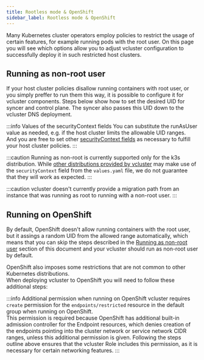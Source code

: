 ```yaml
---
title: Rootless mode & OpenShift
sidebar_label: Rootless mode & OpenShift
---
```



Many Kubernetes cluster operators employ policies to restrict the usage of certain features, for example running pods with the root user.
On this page you will see which options allow you to adjust vcluster configuration to successfully deploy it in such restricted host clusters.

## Running as non-root user
If your host cluster policies disallow running containers with root user, or you simply preffer to run them this way, it is possible to configure it for vcluster components. Steps below show how to set the desired UID for syncer and control plane. The syncer also passes this UID down to the vcluster DNS deployment.

<NonRootSegment/>

:::info Values of the securityContext fields
You can substitute the runAsUser value as needed, e.g. if the host cluster limits the allowable UID ranges.  
And you are free to set other [securityContext fields](https://kubernetes.io/docs/reference/generated/kubernetes-api/v1.22/#podsecuritycontext-v1-core) as necessary to fulfill your host cluster policies.
:::

:::caution
Running as non-root is currently supported only for the k3s distribution. While [other distributions provided by vcluster](./other-distributions) may make use of the `securityContext` field from the `values.yaml` file, we do not guarantee that they will work as expected.
:::

:::caution
vcluster doesn't currently provide a migration path from an instance that was running as root to running with a non-root user.
:::

## Running on OpenShift
By default, OpenShift doesn't allow running containers with the root user, but it assings a random UID from the allowed range automatically, which means that you can skip the steps described in the [Running as non-root user](#running-as-non-root-user) section of this document and your vcluster should run as non-root user by default.

OpenShift also imposes some restrictions that are not common to other Kubernetes distributions.  
When deploying vcluster to OpenShift you will need to follow these additional steps:

<OpenshiftSegment/>

:::info Additional permission when running on OpenShift
vcluster requires `create` permission for the `endpoints/restricted` resource in the default group when running on OpenShift.  
This permission is required because OpenShift has additional built-in admission controller for the Endpoint resources, which denies creation of the endpoints pointing into the cluster network or service network CIDR ranges, unless this additional permission is given.
Following the steps outline above ensures that the vcluster Role includes this permission, as it is necessary for certain networking features. 
:::